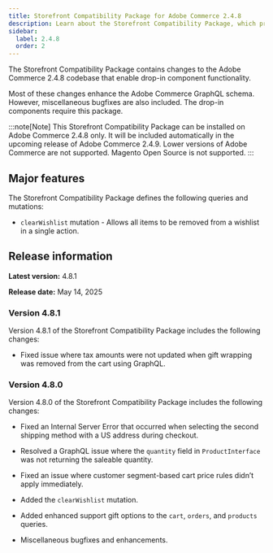 ```yaml
---
title: Storefront Compatibility Package for Adobe Commerce 2.4.8
description: Learn about the Storefront Compatibility Package, which provides GraphQL enhancements available to your Storefront.
sidebar:
  label: 2.4.8
  order: 2
---
```



The Storefront Compatibility Package contains changes to the Adobe Commerce 2.4.8 codebase that enable drop-in component functionality.

Most of these changes enhance the Adobe Commerce GraphQL schema. However, miscellaneous bugfixes are also included. The drop-in components require this package.

:::note[Note]
This Storefront Compatibility Package can be installed on Adobe Commerce 2.4.8 only. It will be included automatically in the upcoming release of Adobe Commerce 2.4.9. Lower versions of Adobe Commerce are not supported. Magento Open Source is not supported.
:::

## Major features

The Storefront Compatibility Package defines the following queries and mutations:

- `clearWishlist` mutation - Allows all items to be removed from a wishlist in a single action.

## Release information

**Latest version:** 4.8.1

**Release date:** May 14, 2025


### Version 4.8.1

Version 4.8.1 of the Storefront Compatibility Package includes the following changes:


* Fixed issue where tax amounts were not updated when gift wrapping was removed from the cart using GraphQL.


### Version 4.8.0

Version 4.8.0 of the Storefront Compatibility Package includes the following changes:


* Fixed an Internal Server Error that occurred when selecting the second shipping method with a US address during checkout.

* Resolved a GraphQL issue where the `quantity` field in `ProductInterface` was not returning the saleable quantity.

* Fixed an issue where customer segment-based cart price rules didn’t apply immediately. 

* Added the `clearWishlist` mutation.

* Added enhanced support gift options to the `cart`, `orders`, and `products` queries.

* Miscellaneous bugfixes and enhancements.
